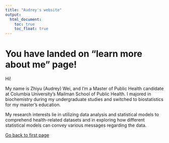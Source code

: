 ```yaml
---
title: "Audrey's website"
output: 
  html_document:
    toc: true
    toc_float: true
---
```


# You have landed on "learn more about me" page!

Hi! 

My name is Zhiyu (Audrey) Wei, and I'm a Master of Public Health candidate at Columbia University's Mailman School of Public Health. I majored in biochemistry during my undergraduate studies and switched to biostatistics for my master's education. 

My research interests lie in utilizing data analysis and statistical models to comprehend health-related datasets and in exploring how different statistical models can convey various messages regarding the data.

[Go back to first page](AudreySite.html)